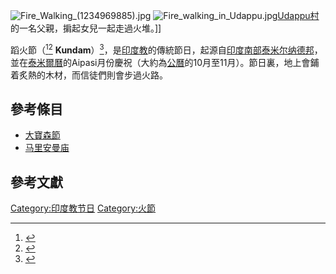 [[File:Fire_Walking_(1234969885).jpg|thumb]]
[[Image:Fire_walking_in_Udappu.jpg|thumb]][[Udappu村|Udappu村]]的一名父親，掮起女兒一起走過火堆。]]

蹈火節（{{lang-ta|தீமிதி}}<ref name="theemidhi">{{cite web |url=http://www.heb.gov.sg/mainhindufestivals.html |title=存档副本 |accessdate=2007-11-09  |deadurl=yes |archiveurl=https://web.archive.org/web/20071031070055/http://www.heb.gov.sg/mainhindufestivals.html |archivedate=2007-10-31 }} </ref><ref name="theemithi">{{cite web |url=http://infopedia.nlb.gov.sg/articles/SIP_762_2004-12-23.html |title=存档副本 |accessdate=2007-11-09  |deadurl=yes |archiveurl=https://web.archive.org/web/20071029123341/http://infopedia.nlb.gov.sg/articles/SIP_762_2004-12-23.html |archivedate=2007-10-29 }}  </ref> '''Kundam'''）<ref>{{cite web|url=http://www.hindu.com/2005/03/26/stories/2005032602370300.htm |title=Tamil Nadu / Erode News : `Kundam' festival on Tuesday |publisher=The Hindu |date=2005-03-26 |accessdate=2014-06-12}}</ref>，是[[印度教|印度教]]的傳統節日，起源自[[印度南部|印度南部]][[泰米尔纳德邦|泰米尔纳德邦]]，並在[[泰米爾曆|泰米爾曆]]的Aipasi月份慶祝（大約為[[公曆|公曆]]的10月至11月）。節日裏，地上會鋪着炙熱的木材，而信徒們則會步過火路。

==參考條目==

*[[大寶森節|大寶森節]]
*[[马里安曼庙|马里安曼庙]]

==參考文獻==
{{Reflist}}

[[Category:印度教节日|Category:印度教节日]]
[[Category:火節|Category:火節]]